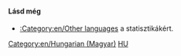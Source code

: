 
{{en/Bilingual box| Hu
| Ez az oldal egy teljes lista az OpenTTD Wikin található '''magyar fájlokról (képekről)'''.
| ''This page provides an index for a wide range of '''files (images) in Hungarian''' in OpenTTD Wiki.''}}


==== Lásd még ====
*[[:Category:en/Other languages]] a statisztikákért.

[[Category:en/Hungarian (Magyar)]][[Category:en/Files in other languages|HU]]